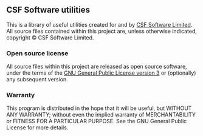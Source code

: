 == CSF Software utilities ==
This is a library of useful utilities created for and by [http://csf-dev.com/ CSF Software Limited].  All source files
contained within this project are, unless otherwise indicated, copyright © CSF Software Limited.

=== Open source license ===
All source files within this project are released as open source software, under the terms of the
[https://www.gnu.org/licenses/gpl.html GNU General Public License version 3] or (optionally) any subsequent version.

=== Warranty ===
This program is distributed in the hope that it will be useful, but WITHOUT ANY WARRANTY; without even the implied
warranty of MERCHANTABILITY or FITNESS FOR A PARTICULAR PURPOSE.  See the GNU General Public License for more details.
